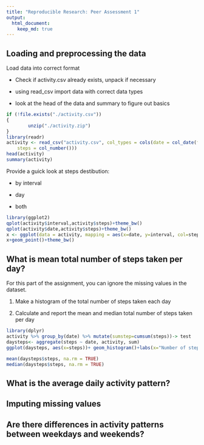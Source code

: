 ```yaml
---
title: "Reproducible Research: Peer Assessment 1"
output: 
  html_document:
    keep_md: true
---
```



## Loading and preprocessing the data
Load data into correct format

* Check if activity.csv already exists, unpack if necessary

* using read_csv import data with correct data types

* look at the head of the data and summary to figure out basics

```r
if (!file.exists("./activity.csv"))
{
        unzip("./activity.zip")
}
library(readr)
activity <- read_csv("activity.csv", col_types = cols(date = col_date(format = "%Y-%m-%d"), 
    steps = col_number()))
head(activity)
summary(activity)

```
Provide a guick look at steps destibution:

* by interval

* day

* both

```r
library(ggplot2)
qplot(activity$interval,activity$steps)+theme_bw()
qplot(activity$date,activity$steps)+theme_bw()
x <- ggplot(data = activity, mapping = aes(x=date, y=interval, col=steps))
x+geom_point()+theme_bw()
```

## What is mean total number of steps taken per day?

For this part of the assignment, you can ignore the missing values in the dataset.

1. Make a histogram of the total number of steps taken each day

2. Calculate and report the mean and median total number of steps taken per day
```r
library(dplyr)
activity %>% group_by(date) %>% mutate(sumstep=cumsum(steps))-> test
daysteps<- aggregate(steps ~ date, activity, sum)
ggplot(daysteps, aes(x=steps))+ geom_histogram()+labs(x="Number of steps per day", y="Count", title = "Total daily steps distribution")+geom_vline(aes(xintercept=mean(daysteps$steps, na.rm = TRUE), color="mean"), show.legend=TRUE, size=2)+geom_vline(aes(xintercept=median(daysteps$steps, na.rm = TRUE), color="median"), show.legend=TRUE)+scale_color_brewer(name="statistics", palette = "Dark2")+theme_bw()

mean(daysteps$steps, na.rm = TRUE)
median(daysteps$steps, na.rm = TRUE)
```


## What is the average daily activity pattern?



## Imputing missing values



## Are there differences in activity patterns between weekdays and weekends?
